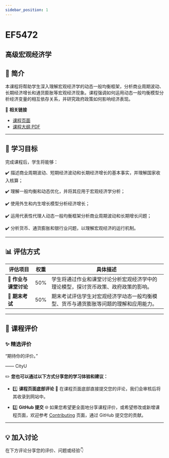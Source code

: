 ```yaml
---
sidebar_position: 1
---
```


# EF5472
## 高级宏观经济学

## **📘 简介**
本课程将帮助学生深入理解宏观经济学的动态一般均衡框架，分析商业周期波动、长期经济增长和通货膨胀等宏观经济现象。课程强调如何运用动态一般均衡模型分析经济变量的相互依存关系，并研究政府政策如何影响经济表现。

🔗 **相关链接**
- [课程页面](https://www.cityu.edu.hk/catalogue/pg/202526/course/EF5472.htm)
- [课程大纲 PDF](https://www.cityu.edu.hk/catalogue/pg/202526/course/EF5472.pdf)

---

## **🎯 学习目标**

完成课程后，学生将能够：

✔️ 描述商业周期波动、短期经济波动和长期经济增长的基本事实，并理解国家收入核算；

✔️ 理解一般均衡和动态优化，并将其应用于宏观经济学分析；

✔️ 使用外生和内生增长模型分析经济增长；

✔️ 运用代表性代理人动态一般均衡框架分析商业周期波动和长期增长问题；

✔️ 分析货币、通货膨胀和银行业问题，以理解宏观经济的运行机制。

---

## **📊 评估方式**

| **评估项目**          | **权重** | **具体描述**                                                                                       |
|----------------------|---------|---------------------------------------------------------------------------------------------------|
| **📄 作业与课堂讨论** | 50%     | 学生将通过作业和课堂讨论分析宏观经济学中的理论模型，探讨货币政策、政府政策的影响。             |
| **📝 期末考试**       | 50%     | 期末考试评估学生对宏观经济学动态一般均衡模型、货币与通货膨胀等问题的理解和应用能力。           |

---

## **💬 课程评价**

### ✨ **精选评价**
<div className={commentStyles.commentBox}>
    <p className={commentStyles.commentText}>
        “期待你的评价。”
    </p>
    <p className={commentStyles.commentAuthor}>—— CityU</p>
</div>

✏️ **您也可以通过以下方式分享您的学习体验和建议：**

- 1️⃣ **课程页面底部评论**
💬 在课程页面底部直接提交您的评论，我们会审核后将其收录到网站中。

- 2️⃣ **GitHub 提交**
🌐 如果您希望更全面地分享课程评价，或希望修改或新增课程页面，欢迎参考 [Contributing](/contributing) 页面，通过 GitHub 提交您的贡献。



---

## **💡 加入讨论**

在下方评论分享您的评价、问题或经验👇
<Utterances />
